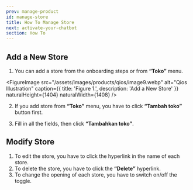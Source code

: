 ```yaml
---
prev: manage-product
id: manage-store
title: How To Manage Store
next: activate-your-chatbot
section: How To
---
```


## Add a New Store

<YoutubeEmbedWrapper>
  <YoutubeEmbed
    id="dLcMLqLrp9U"
    params="v=dLcMLqLrp9U&list=PLy86Ve1I7c3iZrOzmqE16D0ZVIjoDFRQw"
    title="Qios - Manage Product"
  />
</YoutubeEmbedWrapper>

1. You can add a store from the onboarding steps or from **“Toko”** menu.

<FigureImage
  src="/assets/images/products/qios/image9.webp"
  alt="Qios Illustration"
  caption={{ title: 'Figure 1.', description: 'Add a New Store' }}
  naturalHeight={1404}
  naturalWidth={1408}
/>

2. If you add store from **“Toko”** menu, you have to click **“Tambah toko”** button first.

3. Fill in all the fields, then click **“Tambahkan toko”**.

## Modify Store

1. To edit the store, you have to click the hyperlink in the name of each store.
2. To delete the store, you have to click the **“Delete”** hyperlink.
3. To change the opening of each store, you have to switch on/off the toggle.
